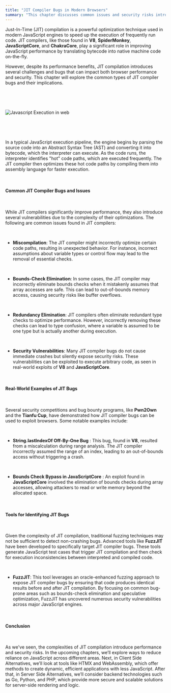 ```yaml
---
title: "JIT Compiler Bugs in Modern Browsers"
summary: "This chapter discusses common issues and security risks introduced by bugs in JavaScript JIT compilers."
---
```


Just-In-Time (JIT) compilation is a powerful optimization technique used in modern JavaScript engines to speed up the execution of frequently run code. JIT compilers, like those found in **V8**, **SpiderMonkey**, **JavaScriptCore**, and **ChakraCore**, play a significant role in improving JavaScript performance by translating bytecode into native machine code on-the-fly.

However, despite its performance benefits, JIT compilation introduces several challenges and bugs that can impact both browser performance and security. This chapter will explore the common types of JIT compiler bugs and their implications.

<p>&nbsp;</p>
<p>&nbsp;</p>

![Javascript Execution in web](/explora/js-free-web/ch01/ch01-jit-c.png)

<p>&nbsp;</p>
<p>&nbsp;</p>

In a typical JavaScript execution pipeline, the engine begins by parsing the source code into an Abstract Syntax Tree (AST) and converting it into bytecode, which the interpreter can execute. As the code runs, the interpreter identifies "hot" code paths, which are executed frequently. The JIT compiler then optimizes these hot code paths by compiling them into assembly language for faster execution.

<p>&nbsp;</p>

#### Common JIT Compiler Bugs and Issues

<p>&nbsp;</p>

While JIT compilers significantly improve performance, they also introduce several vulnerabilities due to the complexity of their optimizations. The following are common issues found in JIT compilers:

<p>&nbsp;</p>

- **Miscompilation**: The JIT compiler might incorrectly optimize certain code paths, resulting in unexpected behavior. For instance, incorrect assumptions about variable types or control flow may lead to the removal of essential checks.

<p>&nbsp;</p>

- **Bounds-Check Elimination**: In some cases, the JIT compiler may incorrectly eliminate bounds checks when it mistakenly assumes that array accesses are safe. This can lead to out-of-bounds memory access, causing security risks like buffer overflows.
  
<p>&nbsp;</p>

- **Redundancy Elimination**: JIT compilers often eliminate redundant type checks to optimize performance. However, incorrectly removing these checks can lead to type confusion, where a variable is assumed to be one type but is actually another during execution.

<p>&nbsp;</p>

- **Security Vulnerabilities**: Many JIT compiler bugs do not cause immediate crashes but silently expose security risks. These vulnerabilities can be exploited to execute arbitrary code, as seen in real-world exploits of **V8** and **JavaScriptCore**.

<p>&nbsp;</p>

#### Real-World Examples of JIT Bugs

<p>&nbsp;</p>

Several security competitions and bug bounty programs, like **Pwn2Own** and the **Tianfu Cup**, have demonstrated how JIT compiler bugs can be used to exploit browsers. Some notable examples include:

<p>&nbsp;</p>

- **String.lastIndexOf Off-By-One Bug** : This bug, found in **V8**, resulted from a miscalculation during range analysis. The JIT compiler incorrectly assumed the range of an index, leading to an out-of-bounds access without triggering a crash.

<p>&nbsp;</p>

- **Bounds Check Bypass in JavaScriptCore** : An exploit found in **JavaScriptCore** involved the elimination of bounds checks during array accesses, allowing attackers to read or write memory beyond the allocated space.

<p>&nbsp;</p>

#### Tools for Identifying JIT Bugs

<p>&nbsp;</p>

Given the complexity of JIT compilation, traditional fuzzing techniques may not be sufficient to detect non-crashing bugs. Advanced tools like **FuzzJIT** have been developed to specifically target JIT compiler bugs. These tools generate JavaScript test cases that trigger JIT compilation and then check for execution inconsistencies between interpreted and compiled code.

<p>&nbsp;</p>

- **FuzzJIT**: This tool leverages an oracle-enhanced fuzzing approach to expose JIT compiler bugs by ensuring that code produces identical results before and after JIT compilation. By focusing on common bug-prone areas such as bounds-check elimination and speculative optimization, FuzzJIT has uncovered numerous security vulnerabilities across major JavaScript engines.

<p>&nbsp;</p>

#### Conclusion

<p>&nbsp;</p>

As we've seen, the complexities of JIT compilation introduce performance and security risks. In the upcoming chapters, we’ll explore ways to reduce reliance on JavaScript across different areas. Next, in Client Side Alternatives, we’ll look at tools like HTMX and WebAssembly, which offer methods to create dynamic, efficient applications with less JavaScript. After that, in Server Side Alternatives, we’ll consider backend technologies such as Go, Python, and PHP, which provide more secure and scalable solutions for server-side rendering and logic.